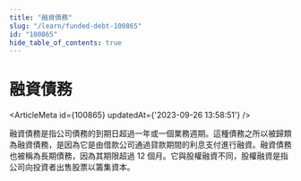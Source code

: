 ```yaml
---
title: "融資債務"
slug: "/learn/funded-debt-100865"
id: "100865"
hide_table_of_contents: true
---
```



# 融資債務

<ArticleMeta id={100865} updatedAt={'2023-09-26 13:58:51'} />
<div className='border-solid border-b border-t-0 my-4 border-[var(--ifm-color-gray-300)]' />

融資債務是指公司債務的到期日超過一年或一個業務週期。這種債務之所以被歸類為融資債務，是因為它是由借款公司通過貸款期間的利息支付進行融資。融資債務也被稱為長期債務，因為其期限超過 12 個月。它與股權融資不同，股權融資是指公司向投資者出售股票以籌集資本。
